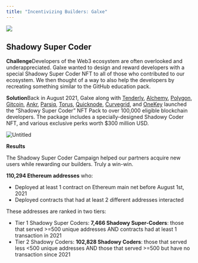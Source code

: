 ```yaml
---
title: "Incentivizing Builders: Galxe"
---
```


![](/images/case-studies/galxe-case-study-banner-1-d81f989f7843b879b05943241652867d.png)

## Shadowy Super Coder[](#shadowy-super-coder "Direct link to heading")

**Challenge**Developers of the Web3 ecosystem are often overlooked and underappreciated. Galxe wanted to design and reward developers with a special Shadowy Super Coder NFT to all of those who contributed to our ecosystem. We then thought of a way to also help the developers by recreating something similar to the GitHub education pack.

**Solution**Back in August 2021, Galxe along with [Tenderly](https://tenderly.co/), [Alchemy](https://www.alchemy.com/), [Polygon](https://polygon.technology/), [Gitcoin](https://gitcoin.co/), [Ankr](https://www.ankr.com/), [Parsiq](https://www.parsiq.net/), [Torus](https://toruswallet.io/), [Quicknode](https://www.quicknode.com/), [Curvegrid](https://www.curvegrid.com/), and [OneKey](https://onekey.so/) launched the “Shadowy Super Coder” NFT Pack to over 100,000 eligible blockchain developers. The package includes a specially-designed Shadowy Coder NFT, and various exclusive perks worth $300 million USD.

![Untitled](/images/case-studies/shadowy-super-coder-85a27c43d84d0805d3f6c9734f3b057e.png)

**Results**

The Shadowy Super Coder Campaign helped our partners acquire new users while rewarding our builders. Truly a win-win. 

**110,294 Ethereum addresses** who:

* Deployed at least 1 contract on Ethereum main net before August 1st, 2021
* Deployed contracts that had at least 2 different addresses interacted

These addresses are ranked in two tiers:

* Tier 1 Shadowy Super Coders: **7,466 Shadowy Super-Coders**: those that served >=500 unique addresses AND contracts had at least 1 transaction in 2021
* Tier 2 Shadowy Coders: **102,828 Shadowy Coders**: those that served less \<500 unique addresses AND those that served >=500 but have no transaction since 2021